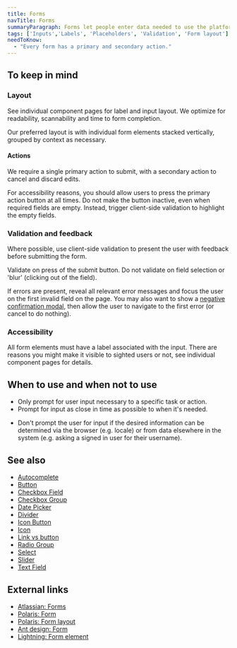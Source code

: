 ```yaml
---
title: Forms
navTitle: Forms
summaryParagraph: Forms let people enter data needed to use the platform.
tags: ['Inputs','Labels', 'Placeholders', 'Validation', 'Form layout']
needToKnow:
  - "Every form has a primary and secondary action."
---
```



## To keep in mind

### Layout

See individual component pages for label and input layout.
We optimize for readability, scannability and time to form completion.

Our preferred layout is with individual form elements stacked vertically, grouped by context as necessary. 

#### Actions

We require a single primary action to submit, with a secondary action to cancel and discard edits.

For accessibility reasons, you should allow users to press the primary action button at all times. Do not make the button inactive, even when required fields are empty. Instead, trigger client-side validation to highlight the empty fields.

### Validation and feedback

Where possible, use client-side validation to present the user with feedback before submitting the form.

Validate on press of the submit button. Do not validate on field selection or 'blur' (clicking out of the field). 

If errors are present, reveal all relevant error messages and focus the user on the first invalid field on the page. You may also want to show a [negative confirmation modal](/components/modal/), then allow the user to navigate to the first error (or cancel to do nothing). 

### Accessibility

All form elements must have a label associated with the input. There are reasons you might make it visible to sighted users or not, see individual component pages for details.

## When to use and when not to use

<WhenToUseAndWhenNotToUse>
<WhenToUse>

- Only prompt for user input necessary to a specific task or action.
- Prompt for input as close in time as possible to when it's needed. 

</WhenToUse>
<WhenNotToUse>

- Don't prompt the user for input if the desired information can be determined via the browser (e.g. locale) or from data elsewhere in the system (e.g. asking a signed in user for their username).

</WhenNotToUse>
</WhenToUseAndWhenNotToUse>

## See also

- [Autocomplete](/components/autocomplete)
- [Button](/components/button)
- [Checkbox Field](/components/checkbox-field)
- [Checkbox Group](/components/checkbox-group)
- [Date Picker](/components/date-picker)
- [Divider](/components/divider)
- [Icon Button](/components/icon-button)
- [Icon](/components/icon)
- [Link vs button](/guidelines/link-vs-button)
- [Radio Group](/components/radio-group)
- [Select](/components/select)
- [Slider](/components/slider)
- [Text Field](/components/text-field)

## External links

- [Atlassian: Forms](https://www.atlassian.design/guidelines/product/patterns/forms)
- [Polaris: Form](https://polaris.shopify.com/components/forms/form)
- [Polaris: Form layout](https://polaris.shopify.com/components/forms/form-layout)
- [Ant design: Form](https://ant.design/components/form/?locale=en-US#header)
- [Lightning: Form element](https://www.lightningdesignsystem.com/components/form-element/)
